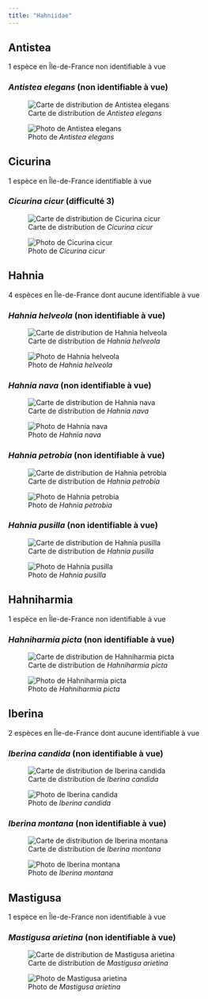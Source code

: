 ```yaml
---
title: "Hahniidae"
---
```




## Antistea

1 espèce en Île-de-France non identifiable à vue



### *Antistea elegans* (non identifiable à vue)

![Carte de distribution de *Antistea elegans*](https://asfra.fr/Site/User_pages/Atlas/LR_ASFRA_Hahniidae_Antistea%20elegans_2022-03-10.jpeg)

![Photo de *Antistea elegans*](chemin/vers/photo.jpg)



## Cicurina

1 espèce en Île-de-France identifiable à vue



### *Cicurina cicur* (difficulté 3)

![Carte de distribution de *Cicurina cicur*](https://asfra.fr/Site/User_pages/Atlas/LR_ASFRA_Hahniidae_Cicurina%20cicur_2022-03-10.jpeg)

![Photo de *Cicurina cicur*](chemin/vers/photo.jpg)



## Hahnia

4 espèces en Île-de-France dont aucune identifiable à vue



### *Hahnia helveola* (non identifiable à vue)

![Carte de distribution de *Hahnia helveola*](https://asfra.fr/Site/User_pages/Atlas/LR_ASFRA_Hahniidae_Hahnia%20helveola_2022-03-10.jpeg)

![Photo de *Hahnia helveola*](chemin/vers/photo.jpg)



### *Hahnia nava* (non identifiable à vue)

![Carte de distribution de *Hahnia nava*](https://asfra.fr/Site/User_pages/Atlas/LR_ASFRA_Hahniidae_Hahnia%20nava_2022-03-10.jpeg)

![Photo de *Hahnia nava*](chemin/vers/photo.jpg)



### *Hahnia petrobia* (non identifiable à vue)

![Carte de distribution de *Hahnia petrobia*](https://asfra.fr/Site/User_pages/Atlas/LR_ASFRA_Hahniidae_Hahnia%20petrobia_2022-03-10.jpeg)

![Photo de *Hahnia petrobia*](chemin/vers/photo.jpg)



### *Hahnia pusilla* (non identifiable à vue)

![Carte de distribution de *Hahnia pusilla*](https://asfra.fr/Site/User_pages/Atlas/LR_ASFRA_Hahniidae_Hahnia%20pusilla_2022-03-10.jpeg)

![Photo de *Hahnia pusilla*](chemin/vers/photo.jpg)



## Hahniharmia

1 espèce en Île-de-France non identifiable à vue



### *Hahniharmia picta* (non identifiable à vue)

![Carte de distribution de *Hahniharmia picta*](https://asfra.fr/Site/User_pages/Atlas/LR_ASFRA_Hahniidae_Hahniharmia%20picta_2022-03-10.jpeg)

![Photo de *Hahniharmia picta*](chemin/vers/photo.jpg)



## Iberina

2 espèces en Île-de-France dont aucune identifiable à vue



### *Iberina candida* (non identifiable à vue)

![Carte de distribution de *Iberina candida*](https://asfra.fr/Site/User_pages/Atlas/LR_ASFRA_Hahniidae_Iberina%20candida_2022-03-10.jpeg)

![Photo de *Iberina candida*](chemin/vers/photo.jpg)



### *Iberina montana* (non identifiable à vue)

![Carte de distribution de *Iberina montana*](https://asfra.fr/Site/User_pages/Atlas/LR_ASFRA_Hahniidae_Iberina%20montana_2022-03-10.jpeg)

![Photo de *Iberina montana*](chemin/vers/photo.jpg)



## Mastigusa

1 espèce en Île-de-France non identifiable à vue



### *Mastigusa arietina* (non identifiable à vue)

![Carte de distribution de *Mastigusa arietina*](https://asfra.fr/Site/User_pages/Atlas/LR_ASFRA_Hahniidae_Mastigusa%20arietina_2022-03-10.jpeg)

![Photo de *Mastigusa arietina*](chemin/vers/photo.jpg)



